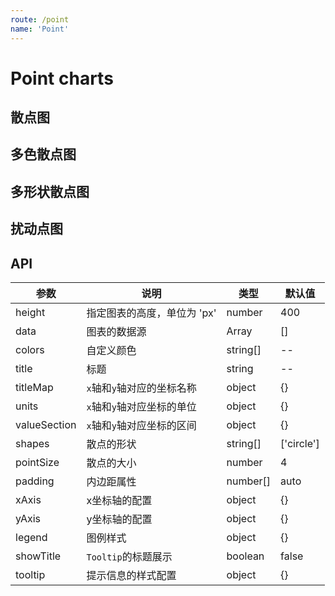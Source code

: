 ```yaml
---
route: /point
name: 'Point'
---
```



# Point charts

## 散点图

<Playground>
  <Point
    data={
      [
        {"x": 180, "y": 90, "type": "A"},
        {"x": 178, "y": 70, "type": "A"},
        {"x": 175, "y": 68, "type": "A"},
        {"x": 172, "y": 65, "type": "A"},
        {"x": 170, "y": 60, "type": "A"},
        {"x": 165, "y": 59, "type": "A"},
        {"x": 183, "y": 71, "type": "A"},
        {"x": 177, "y": 66, "type": "A"},
        {"x": 176, "y": 59, "type": "A"},
        {"x": 170, "y": 62, "type": "A"}
      ]
    }
    height={200}
    pointSize={6}
    title={'散点图'}
    padding={[10, 40, 20, 40]}
    valueSection={{
      'x': [160, 190],
      'y': [30, 100],
    }}
    titleMap={{
      'x': '身高',
      'y': '体重'
    }}
    units={{
      'x': 'cm',
      'y': 'kg'
    }}
  />
</Playground>

## 多色散点图

<Playground>
  <Point
    data={[
      {"x": 180, "y": 90, "type": "A"},
      {"x": 178, "y": 70, "type": "A"},
      {"x": 175, "y": 68, "type": "A"},
      {"x": 172, "y": 65, "type": "A"},
      {"x": 170, "y": 60, "type": "A"},
      {"x": 165, "y": 59, "type": "A"},
      {"x": 183, "y": 71, "type": "A"},
      {"x": 177, "y": 66, "type": "A"},
      {"x": 176, "y": 59, "type": "A"},
      {"x": 170, "y": 62, "type": "A"},
      {"x": 180, "y": 85, "type": "B"},
      {"x": 178, "y": 66, "type": "B"},
      {"x": 175, "y": 63, "type": "B"},
      {"x": 172, "y": 61, "type": "B"},
      {"x": 179, "y": 59, "type": "B"},
      {"x": 165, "y": 58, "type": "B"},
      {"x": 183, "y": 75, "type": "B"},
      {"x": 177, "y": 70, "type": "B"},
      {"x": 176, "y": 68, "type": "B"},
      {"x": 173, "y": 61, "type": "B"}
    ]}
    height={300}
    colors={['rgb(77, 201, 115)', 'red']}
    titleMap={{
      'x': '身高',
      'y': '体重'
    }}
    units={{
      'x': 'cm',
      'y': 'kg'
    }}
  />
</Playground>

## 多形状散点图

<Playground>
  <Point
    data={[
      {"x": 180, "y": 90, "type": "A"},
      {"x": 178, "y": 70, "type": "A"},
      {"x": 175, "y": 68, "type": "A"},
      {"x": 172, "y": 65, "type": "A"},
      {"x": 170, "y": 60, "type": "A"},
      {"x": 165, "y": 59, "type": "A"},
      {"x": 183, "y": 71, "type": "A"},
      {"x": 177, "y": 66, "type": "A"},
      {"x": 176, "y": 59, "type": "A"},
      {"x": 170, "y": 62, "type": "A"},
      {"x": 180, "y": 85, "type": "B"},
      {"x": 178, "y": 66, "type": "B"},
      {"x": 175, "y": 63, "type": "B"},
      {"x": 172, "y": 61, "type": "B"},
      {"x": 179, "y": 59, "type": "B"},
      {"x": 165, "y": 58, "type": "B"},
      {"x": 183, "y": 75, "type": "B"},
      {"x": 177, "y": 70, "type": "B"},
      {"x": 176, "y": 68, "type": "B"},
      {"x": 173, "y": 61, "type": "B"}
    ]}
    height={300}
    colors={['rgb(28, 146, 255)', 'rgb(77, 201, 115)']}
    shapes={['circle', 'square']}
    titleMap={{
      'x': '身高',
      'y': '体重'
    }}
    units={{
      'x': 'cm',
      'y': 'kg'
    }}
  />
</Playground>

## 扰动点图

<Playground>
  <Point
    data={[
      {"x": "春天", "y": 90, "type": "A"},
      {"x": "春天", "y": 70, "type": "A"},
      {"x": "春天", "y": 68, "type": "A"},
      {"x": "春天", "y": 65, "type": "A"},
      {"x": "春天", "y": 60, "type": "A"},
      {"x": "夏天", "y": 59, "type": "A"},
      {"x": "夏天", "y": 71, "type": "A"},
      {"x": "夏天", "y": 66, "type": "A"},
      {"x": "夏天", "y": 59, "type": "A"},
      {"x": "夏天", "y": 62, "type": "A"},
      {"x": "秋天", "y": 85, "type": "B"},
      {"x": "秋天", "y": 66, "type": "B"},
      {"x": "秋天", "y": 63, "type": "B"},
      {"x": "秋天", "y": 61, "type": "B"},
      {"x": "秋天", "y": 59, "type": "B"},
      {"x": "冬天", "y": 58, "type": "B"},
      {"x": "冬天", "y": 75, "type": "B"},
      {"x": "冬天", "y": 70, "type": "B"},
      {"x": "冬天", "y": 68, "type": "B"},
      {"x": "冬天", "y": 61, "type": "B"}
    ]}
    height={400}
    colors={['rgb(28, 146, 255)', 'rgb(77, 201, 115)']}
    units={{
      'y': 'ml'
    }}
  />
</Playground>

## API

|参数|说明|类型|默认值|
|--|--|--|--|
|height|指定图表的高度，单位为 'px'|number|400|
|data|图表的数据源|Array|[]|
|colors|自定义颜色|string[]|--|
|title|标题|string|--|
|titleMap|`x`轴和`y`轴对应的坐标名称|object|{}|
|units|`x`轴和`y`轴对应坐标的单位|object|{}|
|valueSection|`x`轴和`y`轴对应坐标的区间|object|{}|
|shapes|散点的形状|string[]|['circle']|
|pointSize|散点的大小|number|4|
|padding|内边距属性|number[]|auto|
|xAxis|x坐标轴的配置|object|{}|
|yAxis|y坐标轴的配置|object|{}|
|legend|图例样式|object|{}|
|showTitle|`Tooltip`的标题展示|boolean|false|
|tooltip|提示信息的样式配置|object|{}|

